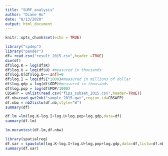 ```yaml
---
title: "SURF_analysis"
author: "Diane Hu"
date: "8/13/2020"
output: html_document
---
```


```r
knitr::opts_chunk$set(echo = TRUE)
```

```r
library("spdep")
library("pander")
df= read.csv("result_2015.csv",header =TRUE)
dim(df)
df$log.K = log(df$K)
df$log.U = log(df$U) #measured in thousands
df$log.U[df$log.U==-Inf]=0 
df$log.I = log(df$I*1000)#measured in millions of dollar
df$log.gdp = log(df$GDP)#measured in thousands
df$log.pop = log(df$POP/1000)
CBSAFP = unlist(read.csv("fips_subset_2015.csv",header=TRUE))
df.nb=read.gwt2nb("sample_2015.gwt",region.id=CBSAFP)
df.nbw = nb2listw(df.nb,style="W")
summary(df)
```

```r
df.lm =lm(log.K~log.I+log.U+log.pop+log.gdp,data=df)
summary(df.lm)
```



```r
lm.morantest(df.lm,df.nbw)
```

```r
library(spatialreg)
df.sar = spautolm(log.K~log.I+log.U+log.pop+log.gdp,data=df,listw=df.nbw)
summary(df.sar)
```


